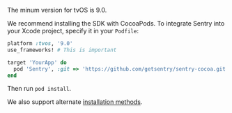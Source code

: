 The minum version for tvOS is 9.0.

We recommend installing the SDK with CocoaPods. To integrate Sentry into your Xcode project, specify it in your `Podfile`:

```ruby {filename:Podfile}
platform :tvos, '9.0'
use_frameworks! # This is important

target 'YourApp' do
  pod 'Sentry', :git => 'https://github.com/getsentry/sentry-cocoa.git', :tag => '{{ packages.version('sentry.cocoa') }}'
end
```

Then run `pod install`.

We also support alternate [installation methods](install/).
